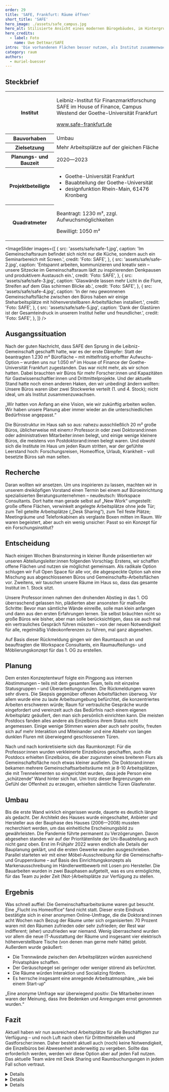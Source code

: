 ---
order: 29
title: 'SAFE, Frankfurt: Räume öffnen'
short_title: 'SAFE'
hero_image: ./assets/safe_campus.jpg
hero_alt: Stilisierte Ansicht eines modernen Bürogebäudes, im Hintergrund ist die Skyline von Frankfurt am Main zu sehen.
hero_credits:
  - label: Foto
    name: Uwe Dettmar/SAFE
intro: 'Die vorhandenen Flächen besser nutzen, als Institut zusammenwachsen und neue Arbeitsformen etablieren: Das Leibniz-Institut für Finanzmarktforschung SAFE in Frankfurt hat sich neu aufgestellt – das zeigt sich nicht zuletzt in der Gestaltung der neuen Räume.'
category: raum
authors:
  - muriel-buesser
---

## Steckbrief

<table>
  <tbody>
    <tr>
      <th>Institut</th>
      <td>
        <p>Leibniz-Institut für Finanzmarktforschung SAFE im House of Finance, Campus Westend der Goethe-Universität Frankfurt</p>
        <p>
          <a href="https://safe-frankfurt.de">www.safe-frankfurt.de</a>
        </p>
      </td>
    </tr>
    <tr>
      <th>Bauvorhaben</th>
      <td>Umbau</td>
    </tr>
    <tr>
      <th>Zielsetzung</th>
      <td>Mehr Arbeitsplätze auf der gleichen Fläche</td>
    </tr>
    <tr>
      <th>Planungs- und Bauzeit</th>
      <td>2020—2023</td>
    </tr>
    <tr>
      <th>Projektbeteiligte</th>
      <td>
        <ul>
          <li>Goethe-Universität Frankfurt</li>
          <li>Bauabteilung der Goethe-Universität</li>
          <li>designfunktion Rhein-Main, 61476 Kronberg</li>
        </ul>
      </td>
    </tr>
    <tr>
      <th>Quadratmeter</th>
      <td>
        <p>Beantragt: 1230 m², zzgl. Aufwuchsmöglichkeiten</p>
        <p>Bewilligt: 1050 m²</p>
      </td>
    </tr>
  </tbody>
</table>

<ImageSlider
  images={[
    {
      src: 'assets/safe/safe-1.jpg',
      caption: 'Im Gemeinschaftsraum befindet sich nicht nur die Küche, sondern auch ein Seminarbereich mit Screen.',
      credit: 'Foto: SAFE',
    },
    {
      src: 'assets/safe/safe-2.jpg',
      caption:
        'Entspannt arbeiten, kommunizieren und kreativ sein – unsere Sitzecke im Gemeinschaftsraum lädt zu inspirierenden Denkpausen und produktivem Austausch ein.',
      credit: 'Foto: SAFE',
    },
    {
      src: 'assets/safe/safe-3.jpg',
      caption: 'Glaswände lassen mehr Licht in die Flure, Streifen auf dem Glas schirmen Blicke ab.',
      credit: 'Foto: SAFE',
    },
    {
      src: 'assets/safe/safe-4.jpg',
      caption:
        'In der neu gewonnenen Gemeinschaftsfläche zwischen den Büros haben wir einige Steharbeitsplätze mit höhenverstellbaren Arbeitsflächen installiert.',
      credit: 'Foto: SAFE',
    },
    {
      src: 'assets/safe/safe-5.jpg',
      caption: 'Dank der Glastüren ist der Gesamteindruck in unserem Institut heller und freundlicher.',
      credit: 'Foto: SAFE',
    },
  ]}
/>

## Ausgangssituation

Nach der guten Nachricht, dass SAFE den Sprung in die Leibniz-Gemeinschaft geschafft hatte, war es der erste Dämpfer: Statt der beantragten 1.230 m² Bürofläche – mit mittelfristig erhoffter Aufwuchs-Option – wurden uns nur 1.050 m² im House of Finance der Goethe-Universität Frankfurt zugestanden. Das war nicht mehr, als wir schon hatten. Dabei brauchten wir Büros für mehr Forscher:innen und Kapazitäten für Gastwissenschaftler:innen und Drittmittelprojekte. Und der aktuelle Stand hatte noch einen anderen Haken, den wir unbedingt ändern wollten: Unsere Büros waren über zwei Stockwerke verteilt (1. und 4. Stock); nicht ideal, um als Institut zusammenzuwachsen.

<Quote>

„Wir hatten von Anfang an eine Vision, wie wir zukünftig arbeiten wollen. Wir haben unsere Planung aber immer wieder an die unterschiedlichen Bedürfnisse angepasst.“

</Quote>

Die Bürostruktur im Haus sah so aus: nahezu ausschließlich 20 m² große Büros, üblicherweise mit einem:r Professor:in oder zwei Doktorand:innen oder administrativen Mitarbeiter:innen belegt, und einige wenige kleinere Büros, die meistens von Postdoktorand:innen belegt waren. Und obwohl sich die Institute im Haus um jeden Raum stritten, war der gefühlte Leerstand hoch: Forschungsreisen, Homeoffice, Urlaub, Krankheit – voll besetzte Büros sah man selten.

## Recherche

Daran wollten wir ansetzen. Um uns inspirieren zu lassen, machten wir in unserem dreiköpfigen Vorstand einen Termin bei einem auf Büroeinrichtung spezialisierten Beratungsunternehmen – neudeutsch: Workspace Consultants. Dort hatte man gerade selbst auf „New Work“ umgestellt: große offene Flächen, verwinkelt angelegte Arbeitsplätze ohne jede Tür; zum Teil geteilte Arbeitsplätze („Desk Sharing“), zum Teil feste Plätze; Meetingräume und Telefonkabinen als verglaste Boxen mitten im Raum. Wir waren begeistert, aber auch ein wenig unsicher: Passt so ein Konzept für ein Forschungsinstitut?

## Entscheidung

Nach einigen Wochen Brainstorming in kleiner Runde präsentierten wir unseren Abteilungsleiter:innen folgenden Vorschlag: Erstens, wir schaffen offene Flächen und nutzen sie möglichst gemeinsam. Als radikale Option schlugen wir Full Open Space für alle vor, die abgespeckte Option sah eine Mischung aus abgeschlossenen Büros und Gemeinschafts-Arbeitsflächen vor. Zweitens, wir tauschen unsere Räume im Haus so, dass das gesamte Institut im 1. Stock sitzt.

Unsere Professor:innen nahmen den drohenden Abstieg in das 1. OG überraschend gelassen hin, plädierten aber ansonsten für maßvolle Schritte: Bevor man sämtliche Wände einreiße, solle man klein anfangen und dann aus den ersten Erfahrungen lernen. Sie selbst bräuchten nicht so große Büros wie bisher, aber man solle berücksichtigen, dass sie auch mal ein vertrauliches Gespräch führen müssten – von der neuen Notwendigkeit für alle, regelmäßig Videokonferenzen zu führen, mal ganz abgesehen.

Auf Basis dieser Rückmeldung gingen wir den Raumtausch an und beauftragten die Workspace Consultants, ein Raumaufteilungs- und Möblierungskonzept für das 1. OG zu erstellen.

## Planung

Dem ersten Konzeptentwurf folgte ein Pingpong aus internen Abstimmungen – teils mit dem gesamten Team, teils mit einzelne Statusgruppen – und Überarbeitungsrunden. Die Rückmeldungen waren sehr divers. Die Skepsis gegenüber offenen Arbeitsflächen überwog. Vor allem wurde eine zu laute Arbeitsumgebung befürchtet, die konzentriertes Arbeiten erschweren würde; Raum für vertrauliche Gespräche wurde eingefordert und vereinzelt auch das Bedürfnis nach einem eigenen Arbeitsplatz geäußert, den man sich persönlich einrichten kann. Die meisten Postdocs fanden alles andere als Einzelbüros ihrem Status nicht angemessen. Einige wenige Stimmen waren aber auch sehr positiv, freuten sich auf mehr Interaktion und Miteinander und eine Abkehr von langen dunklen Fluren mit überwiegend geschlossenen Türen.

Nach und nach konkretisierte sich das Raumkonzept: Für die Professor:innen wurden verkleinerte Einzelbüros geschaffen, auch die Postdocs erhielten Einzelbüros, die aber zugunsten eines breiteren Flurs als Gemeinschaftsfläche noch etwas kleiner ausfielen. Die Doktorand:innen bekamen mehrere Gemeinschaftsarbeitsräume mit je 8-10 Arbeitsplätzen, die mit Trennelementen so eingerichtet wurden, dass jede Person eine „schützende“ Wand hinter sich hat. Um trotz dieser Begrenzungen ein Gefühl der Offenheit zu erzeugen, erhielten sämtliche Türen Glasfenster.

## Umbau

Bis die erste Wand wirklich eingerissen wurde, dauerte es deutlich länger als gedacht. Der Architekt des Hauses wurde eingeschaltet, Anbieter und Hersteller aus der Bauphase des Hauses (2006—2008) mussten recherchiert werden, um das einheitliche Erscheinungsbild zu gewährleisten. Die Pandemie führte permanent zu Verzögerungen. Davon abgesehen standen wir auf der Prioritätenliste der Uni-Bauabteilung auch nicht ganz oben. Erst im Frühjahr 2022 waren endlich alle Details der Bauplanung geklärt, und die ersten Gewerke wurden ausgeschrieben. Parallel starteten wir mit einer Möbel-Ausschreibung für die Gemeinschafts- und Gruppenräume – auf Basis des Einrichtungskonzepts als Markenausschreibung im Händlerwettbewerb mit Losen pro Hersteller. Die Bauarbeiten wurden in zwei Bauphasen aufgeteilt, was es uns ermöglichte, für das Team zu jeder Zeit (Not-)Arbeitsplätze zur Verfügung zu stellen.

## Ergebnis

Was schnell auffiel: Die Gemeinschaftsarbeitsräume waren gut besucht. Eine „Flucht ins Homeoffice“ fand nicht statt. Dieser erste Eindruck bestätigte sich in einer anonymen Online-Umfrage, die die Doktorand:innen acht Wochen nach Bezug der Räume unter sich organisierten: 70 Prozent waren mit den Räumen zufrieden oder sehr zufrieden; der Rest war indifferent; (eher) unzufrieden war niemand. Wenig überraschend wurden vor allem die neue IT-Ausstattung der Räume und insgesamt vier elektrisch höhenverstellbare Tische (von denen man gerne mehr hätte) gelobt. Außerdem wurde geäußert:

- Die Trennwände zwischen den Arbeitsplätzen würden ausreichend Privatsphäre schaffen.
- Der Geräuschpegel sei geringer oder weniger störend als befürchtet.
- Die Räume würden Interaktion und Socializing fördern.
- Es herrsche insgesamt eine anregende Arbeitsatmosphäre, „wie bei einem Start-up“

<Quote>

„Eine anonyme Umfrage war überwiegend positiv: Die Mitarbeiter:innen waren der Meinung, dass ihre Bedenken und Anregungen ernst genommen wurden.“

</Quote>

## Fazit

Aktuell haben wir nun ausreichend Arbeitsplätze für alle Beschäftigten zur Verfügung – und noch Luft nach oben für Drittmittelstellen und Gastforscher:innen. Daher besteht aktuell auch (noch) keine Notwendigkeit, die Einzelbüros bei Abwesenheit anderweitig zu vergeben. Sollte das erforderlich werden, werden wir diese Option aber auf jeden Fall nutzen. Das aktuelle Team wäre mit Desk Sharing und Raumbuchungungen in jedem Fall schon vertraut.

<DetailsGroup>
<Details summary="Raumbuchung">

<Figure src="outlook.png" alt="TODO" size="small" />

Für die Buchung der geringeren Zahl an Räumen während der Bauphase entschieden wir uns gegen ein komplexes Online-Booking-System. Stattdessen richtete unsere IT die buchbaren Räume als „Orte“ im Outlook-Kalender ein. Dieses System nutzten wir bereits für die Buchung von Meetingräumen. Der Nachteil: Man sieht nicht, wer einen Raum zu einer bestimmten Zeit gebucht hat. Das führte zum Teil zu Irritationen, wenn Räume trotz Buchung leer blieben. Nicht nur einmal standen auch zwei Professor:innen im gleichen Büro. Aber nach und nach spielte sich der Prozess ein.

</Details>

<Details summary="Schallschutz im Multispace-Büro">

<Figure src="safe-booth-2.png" alt="TODO" size="small" />

Ohne Kabinen für Telefonate oder Videokonferenzen geht es in gemeinschaftlich genutzten Büroflächen nicht. In der Telefonbox können die Doktorand:innen Gespräche führen, ohne andere zu stören. Die geräuschreduzierenden Materialien schlucken den Schall zumindest weitgehend, sodass sowohl innerhalb als auch außerhalb der Box konzentriert gearbeitet werden kann. Durch die Glasscheiben ist sofort klar, wenn der Raum belegt ist.

Schließfächer bieten beim Desktop-Sharing Gelegenheit zum Unterbringen privater Dinge.

</Details>

<Details summary="Kickertisch">

<Figure src="safe-kicker.jpg" alt="TODO" size="small" />

Für unseren Gemeinschaftsbereich mit Küche, Screen und Sofaecken haben wir auch einen robusten Tischkicker angeschafft. Er wird sehr gerne genutzt, dient zur Entspannung in den Pausen und unterstützt vor allem das Teambuilding. Natürlich gab es inzwischen auch schon das erste interne SAFE-Kickerturnier!

</Details>

</DetailsGroup>

<Figure size="medium" src="safe-plan-new.png" caption="Der neue Grundriss des SAFE in Frankfurt" license="none" alt="TODO Alt text here" expandable={true} />

